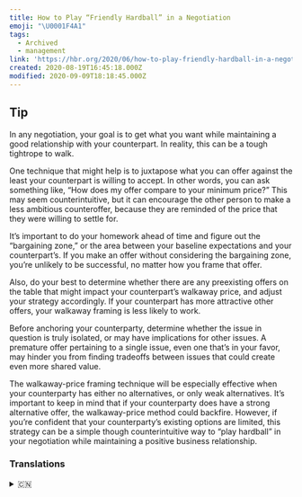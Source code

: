```yaml
---
title: How to Play “Friendly Hardball” in a Negotiation
emoji: "\U0001F4A1"
tags:
  - Archived
  - management
link: 'https://hbr.org/2020/06/how-to-play-friendly-hardball-in-a-negotiation'
created: 2020-08-19T16:45:18.000Z
modified: 2020-09-09T18:18:45.000Z
---
```


## Tip

In any negotiation, your goal is to get what you want while maintaining a good relationship with your counterpart. In reality, this can be a tough tightrope to walk.

One technique that might help is to juxtapose what you can offer against the least your counterpart is willing to accept. In other words, you can ask something like, “How does my offer compare to your minimum price?” This may seem counterintuitive, but it can encourage the other person to make a less ambitious counteroffer, because they are reminded of the price that they were willing to settle for.

It’s important to <Highlight>do your homework</Highlight> ahead of time and figure out the “bargaining zone,” or the area between your baseline expectations and your counterpart’s. If you make an offer without considering the bargaining zone, you’re unlikely to be successful, no matter how you frame that offer.

Also, <Highlight>do your best to determine whether there are any preexisting offers on the table that might impact your counterpart’s walkaway price</Highlight>, and adjust your strategy accordingly. If your counterpart has more attractive other offers, your walkaway framing is less likely to work.

Before anchoring your counterparty, <Highlight>determine whether the issue in question is truly isolated, or may have implications for other issues</Highlight>. A premature offer pertaining to a single issue, even one that’s in your favor, may hinder you from finding tradeoffs between issues that could create even more shared value.

The walkaway-price framing technique will <Highlight>be especially effective when your counterparty has either no alternatives, or only weak alternatives</Highlight>. It’s important to keep in mind that if your counterparty does have a strong alternative offer, the walkaway-price method could backfire. However, if you’re confident that your counterparty’s existing options are limited, this strategy can be a simple though counterintuitive way to “play hardball” in your negotiation while maintaining a positive business relationship.

### Translations

<details>
   <summary>🇨🇳</summary>

</details>
